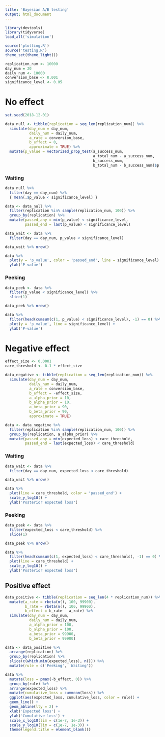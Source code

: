 ```yaml
---
title: 'Bayesian A/B testing'
output: html_document
---
```


```r
library(devtools)
library(tidyverse)
load_all('simulation')

source('plotting.R')
source('testing.R')
theme_set(theme_light())
```

```r
replication_num <- 10000
day_num = 20
daily_num <- 10000
conversion_base <- 0.001
significance_level <- 0.05
```

# No effect

```r
set.seed(2018-12-01)

data_null <- tibble(replication = seq_len(replication_num)) %>%
  simulate(day_num = day_num,
           daily_num = daily_num,
           a_rate = conversion_base,
           b_effect = 0,
           approximate = TRUE) %>%
  mutate(p_value = vectorized_prop_test(a_success_num,
                                        a_total_num - a_success_num,
                                        b_success_num,
                                        b_total_num - b_success_num)$p.value)
```

### Waiting

```r
data_null %>%
  filter(day == day_num) %>%
  { mean(.$p_value < significance_level) }
```

```r
data <- data_null %>%
  filter(replication %in% sample(replication_num, 100)) %>%
  group_by(replication) %>%
  mutate(passed_any = min(p_value) < significance_level,
         passed_end = last(p_value) < significance_level)

data_wait <- data %>%
  filter(day == day_num, p_value < significance_level)

data_wait %>% nrow()
```

```r
data %>%
  plot(y = 'p_value', color = 'passed_end', line = significance_level) +
  ylab('P-value')
```

### Peeking

```r
data_peek <- data %>%
  filter(p_value < significance_level) %>%
  slice(1)

data_peek %>% nrow()
```

```r
data %>%
  filter(head(cumsum(c(1, p_value) < significance_level), -1) == 0) %>%
  plot(y = 'p_value', line = significance_level) +
  ylab('P-value')
```

# Negative effect

```r
effect_size <- 0.0001
care_threshold <- 0.1 * effect_size

data_negative <- tibble(replication = seq_len(replication_num)) %>%
  simulate(day_num = day_num,
           daily_num = daily_num,
           a_rate = conversion_base,
           b_effect = -effect_size,
           a_alpha_prior = 10,
           b_alpha_prior = 10,
           a_beta_prior = 90,
           b_beta_prior = 90,
           approximate = TRUE)

data <- data_negative %>%
  filter(replication %in% sample(replication_num, 100)) %>%
  group_by(replication, a_alpha_prior) %>%
  mutate(passed_any = min(expected_loss) < care_threshold,
         passed_end = last(expected_loss) < care_threshold)
```

### Waiting

```r
data_wait <- data %>%
  filter(day == day_num, expected_loss < care_threshold)

data_wait %>% nrow()
```

```r
data %>%
  plot(line = care_threshold, color = 'passed_end') +
  scale_y_log10() +
  ylab('Posterior expected loss')
```

### Peeking

```r
data_peek <- data %>%
  filter(expected_loss < care_threshold) %>%
  slice(1)

data_peek %>% nrow()
```

```r
data %>%
  filter(head(cumsum(c(1, expected_loss) < care_threshold), -1) == 0) %>%
  plot(line = care_threshold) +
  scale_y_log10() +
  ylab('Posterior expected loss')
```

## Positive effect

```r
data_positive <- tibble(replication = seq_len(4 * replication_num)) %>%
  mutate(a_rate = rbeta(n(), 100, 99900),
         b_rate = rbeta(n(), 100, 99900),
         b_effect = b_rate - a_rate) %>%
  simulate(day_num = day_num,
           daily_num = daily_num,
           a_alpha_prior = 100,
           b_alpha_prior = 100,
           a_beta_prior = 99900,
           b_beta_prior = 99900)

data <- data_positive %>%
  arrange(replication) %>%
  group_by(replication) %>%
  slice(c(which.min(expected_loss), n())) %>%
  mutate(rule = c('Peeking', 'Waiting'))
```

```r
data %>%
  mutate(loss = pmax(-b_effect, 0)) %>%
  group_by(rule) %>%
  arrange(expected_loss) %>%
  mutate(cumulative_loss = cummean(loss)) %>%
  ggplot(aes(expected_loss, cumulative_loss, color = rule)) +
  geom_line() +
  geom_abline(lty = 2) +
  xlab('Expected loss') +
  ylab('Cumulative loss') +
  scale_x_log10(lim = c(1e-7, 1e-3)) +
  scale_y_log10(lim = c(1e-7, 1e-3)) +
  theme(legend.title = element_blank())
```
